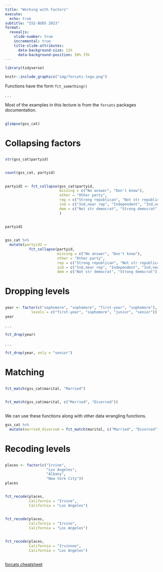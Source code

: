 ```yaml
---
title: "Working with Factors"
execute:
  echo: true
subtitle: "ISI-BUDS 2023"
format: 
  revealjs:
    slide-number: true
    incremental: true
    title-slide-attributes: 
      data-background-size: 12%
      data-background-position: 50% 75%
---
```



```r
library(tidyverse)
```


```r
knitr::include_graphics("img/forcats-logo.png")
```


Functions have the form `fct_something()`

. . .

Most of the examples in this lecture is from the `forcats` packages documentation.

##

```r
glimpse(gss_cat)
```




# Collapsing factors

##

```r
str(gss_cat$partyid)
```

##

```r
count(gss_cat, partyid)
```

##

```r
partyid2 <- fct_collapse(gss_cat$partyid,
                         missing = c("No answer", "Don't know"),
                         other = "Other party",
                         rep = c("Strong republican", "Not str republican"),
                         ind = c("Ind,near rep", "Independent", "Ind,near dem"),
                         dem = c("Not str democrat", "Strong democrat")
                         )
```


##

```r
partyid2
```

##

```r
gss_cat %>% 
  mutate(partyid2 = 
           fct_collapse(partyid,
                        missing = c("No answer", "Don't know"),
                        other = "Other party",
                        rep = c("Strong republican", "Not str republican"),
                        ind = c("Ind,near rep", "Independent", "Ind,near dem"),
                        dem = c("Not str democrat", "Strong democrat")))
```




# Dropping levels

##

```r
year <- factor(c("sophomore", "sophomore", "first-year", "sophomore"), 
            levels = c("first-year", "sophomore", "junior", "senior"))
year

```

. . .

```r
fct_drop(year)
```

. . .

```r
fct_drop(year, only = "senior")
```



# Matching

##

```r
fct_match(gss_cat$marital, "Married")
```

##

```r
fct_match(gss_cat$marital, c("Married", "Divorced"))
```

##

We can use these functions along with other data wrangling functions.

```r
gss_cat %>% 
  mutate(married_divorced = fct_match(marital, c("Married", "Divorced")))
```




# Recoding levels

##

```r
places <- factor(c("Irvine", 
                   "Los Angeles", 
                   "Albany", 
                   "New York City"))
places

```

##

```r
fct_recode(places, 
           California = "Irvine", 
           California = "Los Angeles") 
```


##

```r
fct_recode(places, 
           California = "Irvine", 
           California = "Los Angeles")
```

##

```r
fct_recode(places, 
           California = "Irvinnne", 
           California = "Los Angeles")
```

##

[forcats cheatsheet](http://www.flutterbys.com.au/stats/downloads/slides/figure/factors.pdf)

